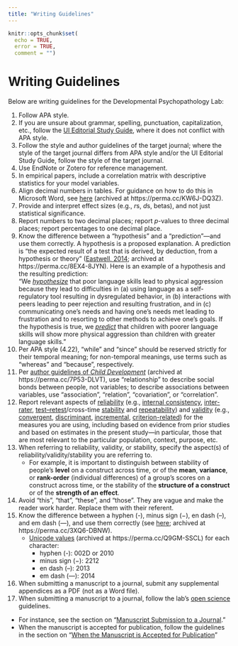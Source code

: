 ```yaml
---
title: "Writing Guidelines"
---
```


```r
knitr::opts_chunk$set(
  echo = TRUE,
  error = TRUE,
  comment = "")
```

# Writing Guidelines

Below are writing guidelines for the Developmental Psychopathology Lab:

1. Follow APA style.
1. If you are unsure about grammar, spelling, punctuation, capitalization, etc., follow the [UI Editorial Study Guide](https://brand.uiowa.edu/editorial-style-guide), where it does not conflict with APA style.
1. Follow the style and author guidelines of the target journal; where the style of the target journal differs from APA style and/or the UI Editorial Study Guide, follow the style of the target journal.
1. Use EndNote or Zotero for reference management.
1. In empirical papers, include a correlation matrix with descriptive statistics for your model variables.
1. Align decimal numbers in tables.
For guidance on how to do this in Microsoft Word, see [here](https://wordribbon.tips.net/T011852_Aligning_Decimal_Numbers_in_Tables.html) (archived at https://perma.cc/KW6J-DQ3Z).
1. Provide and interpret effect sizes (e.g., *r*s, *d*s, betas), and not just statistical significance.
1. Report numbers to two decimal places; report *p*-values to three decimal places; report percentages to one decimal place.
1. Know the difference between a "hypothesis" and a "prediction"—and use them correctly.
A hypothesis is a proposed explanation.
A prediction is "the expected result of a test that is derived, by deduction, from a hypothesis or theory" ([Eastwell, 2014](https://files.eric.ed.gov/fulltext/EJ1057150.pdf); archived at https://perma.cc/8EX4-8JYN).
Here is an example of a hypothesis and the resulting prediction:
<br>
"We <u>*hypothesize*</u> that poor language skills lead to physical aggression because they lead to difficulties in (a) using language as a self-regulatory tool resulting in dysregulated behavior, in (b) interactions with peers leading to peer rejection and resulting frustration, and in (c) communicating one's needs and having one's needs met leading to frustration and to resorting to other methods to achieve one's goals.
If the hypothesis is true, we <u>*predict*</u> that children with poorer language skills will show more physical aggression than children with greater language skills."
1. Per APA style (4.22), "while" and "since" should be reserved strictly for their temporal meaning; for non-temporal meanings, use terms such as "whereas" and "because", respectively.
1. Per [author guidelines of *Child Development*](https://www.srcd.org/research/journals/child-development/child-development-submission-guidelines#APA) (archived at https://perma.cc/7P53-DLVT), use "relationship" to describe social bonds between people, not variables; to describe associations between variables, use "association", "relation", "covariation", or "correlation".
1. Report relevant aspects of [reliability](https://isaactpetersen.github.io/Principles-Psychological-Assessment/reliability.html#typesOfReliability) (e.g., [internal consistency](https://isaactpetersen.github.io/Principles-Psychological-Assessment/reliability.html#internalConsistency-reliability), [inter-rater](https://isaactpetersen.github.io/Principles-Psychological-Assessment/reliability.html#interrater-reliability), [test–retest](https://isaactpetersen.github.io/Principles-Psychological-Assessment/reliability.html#testRetest-reliability)/cross-time [stability](https://isaactpetersen.github.io/Principles-Psychological-Assessment/reliability.html#stability) and [repeatability](https://isaactpetersen.github.io/Principles-Psychological-Assessment/reliability.html#repeatability)) and [validity](https://isaactpetersen.github.io/Principles-Psychological-Assessment/validity.html#measurementValidity) (e.g., [convergent](https://isaactpetersen.github.io/Principles-Psychological-Assessment/validity.html#convergentValidity), [discriminant](https://isaactpetersen.github.io/Principles-Psychological-Assessment/validity.html#discriminantValidity), [incremental](https://isaactpetersen.github.io/Principles-Psychological-Assessment/validity.html#incrementalValidity), [criterion-related](https://isaactpetersen.github.io/Principles-Psychological-Assessment/validity.html#criterionValidity)) for the measures you are using, including based on evidence from prior studies and based on estimates in the present study—in particular, those that are most relevant to the particular population, context, purpose, etc.
1. When referring to reliability, validity, or stability, specify the aspect(s) of reliability/validity/stability you are referring to.
    - For example, it is important to distinguish between stability of people's **level** on a construct across time, or of the **mean**, **variance**, or **rank-order** (individual differences) of a group’s scores on a construct across time, or the stability of the **structure of a construct** or of the **strength of an effect**.
1. Avoid "this", "that", "these", and "those".
They are vague and make the reader work harder.
Replace them with their referent.
1. Know the difference between a hyphen (-), minus sign (−), en dash (–), and em dash (—), and use them correctly (see [here](https://jakubmarian.com/hyphen-minus-en-dash-and-em-dash-difference-and-usage-in-english/); archived at https://perma.cc/3XQ6-DBNW).
    - [Unicode values](https://www.punctuationmatters.com/the-difference-between-a-dash-and-a-minus-sign/) (archived at https://perma.cc/Q9GM-SSCL) for each character:
      - hyphen (-): 002D or 2010
      - minus sign (−): 2212
      - en dash (–): 2013
      - em dash (—): 2014
1. When submitting a manuscript to a journal, submit any supplemental appendices as a PDF (not as a Word file).
1. When submitting a manuscript to a journal, follow the lab's [open science](openScience.html) guidelines.
  - For instance, see the section on "[Manuscript Submission to a Journal](openScience.html#journal)."
  - When the manuscript is accepted for publication, follow the guidelines in the section on "[When the Manuscript is Accepted for Publication](openScience.html#accepted)"
